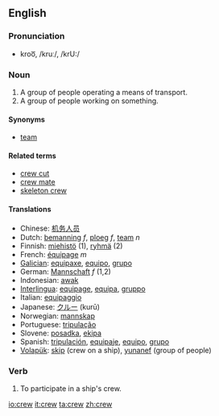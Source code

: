 ==English==

===Pronunciation===
*kroo͞, /kruː/, /krU:/

===Noun===
{{en-noun-reg}}

# A group of people operating a means of transport.
# A group of people working on something.

====Synonyms====
*[[team]]

====Related terms====
*[[crew cut]]
*[[crew mate]]
*[[skeleton crew]]

====Translations====
*Chinese: [[机务人员]]
*Dutch: [[bemanning]] ''f'', [[ploeg]] ''f'', [[team]] ''n''
*Finnish: [[miehistö]] (1), [[ryhmä]] (2)
*French: [[équipage]] ''m''
*[[Galician]]: [[equipaxe]], [[equipo]], [[grupo]]
*German: [[Mannschaft]] ''f'' (1,2)
*Indonesian: [[awak]]
*[[Interlingua]]: [[equipage]], [[equipa]], [[gruppo]]
*Italian: [[equipaggio]]
*Japanese: [[クルー]] (kurū)
*Norwegian: [[mannskap]]
*Portuguese: [[tripulação]]
*Slovene: [[posadka]], [[ekipa]]
*Spanish: [[tripulación]], [[equipaje]], [[equipo]], [[grupo]]
*[[Volapük]]: [[skip]] (crew on a ship), [[yunanef]] (group of people)

===Verb===
{{en-infl-reg-consonant|crew||}}

# To participate in a ship's crew.

[[io:crew]]
[[it:crew]]
[[ta:crew]]
[[zh:crew]]